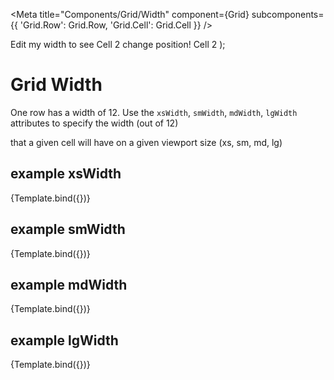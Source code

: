 

<Meta
  title="Components/Grid/Width"
  component={Grid}
  subcomponents={{ 'Grid.Row': Grid.Row, 'Grid.Cell': Grid.Cell }}
/>

  <Grid fluid>
    <Grid.Row>
      <Grid.Cell {...args}>
        Edit my width to see Cell 2 change position!
      </Grid.Cell>
      <Grid.Cell xsWidth={1} smWidth={1} mdWidth={1} lgWidth={1}>
        Cell 2
      </Grid.Cell>
    </Grid.Row>
  </Grid>
);

# Grid Width

One row has a width of 12. Use the `xsWidth`, `smWidth`, `mdWidth`, `lgWidth` attributes to specify the width (out of 12)

that a given cell will have on a given viewport size (xs, sm, md, lg)

## example xsWidth

<Canvas>
  <Story name="xsWidth" args={{ xsWidth: 6 }}>
    {Template.bind({})}
  </Story>
</Canvas>

## example smWidth

<Canvas>
  <Story name="smWidth" args={{ smWidth: 4 }}>
    {Template.bind({})}
  </Story>
</Canvas>

## example mdWidth

<Canvas>
  <Story name="mdWidth" args={{ mdWidth: 8 }}>
    {Template.bind({})}
  </Story>
</Canvas>

## example lgWidth

<Canvas>
  <Story name="lgWidth" args={{ lgWidth: 3 }}>
    {Template.bind({})}
  </Story>
</Canvas>
